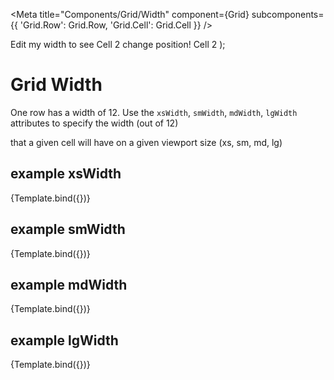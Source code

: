 

<Meta
  title="Components/Grid/Width"
  component={Grid}
  subcomponents={{ 'Grid.Row': Grid.Row, 'Grid.Cell': Grid.Cell }}
/>

  <Grid fluid>
    <Grid.Row>
      <Grid.Cell {...args}>
        Edit my width to see Cell 2 change position!
      </Grid.Cell>
      <Grid.Cell xsWidth={1} smWidth={1} mdWidth={1} lgWidth={1}>
        Cell 2
      </Grid.Cell>
    </Grid.Row>
  </Grid>
);

# Grid Width

One row has a width of 12. Use the `xsWidth`, `smWidth`, `mdWidth`, `lgWidth` attributes to specify the width (out of 12)

that a given cell will have on a given viewport size (xs, sm, md, lg)

## example xsWidth

<Canvas>
  <Story name="xsWidth" args={{ xsWidth: 6 }}>
    {Template.bind({})}
  </Story>
</Canvas>

## example smWidth

<Canvas>
  <Story name="smWidth" args={{ smWidth: 4 }}>
    {Template.bind({})}
  </Story>
</Canvas>

## example mdWidth

<Canvas>
  <Story name="mdWidth" args={{ mdWidth: 8 }}>
    {Template.bind({})}
  </Story>
</Canvas>

## example lgWidth

<Canvas>
  <Story name="lgWidth" args={{ lgWidth: 3 }}>
    {Template.bind({})}
  </Story>
</Canvas>
